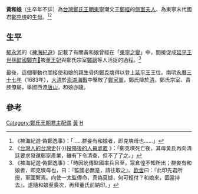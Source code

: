 {{東亞女性歷史人物
|名稱   = 黃和娘
|身份   = [[夫人_(位號)|夫人]]
|畫像   = 
|說明   = 
|姓     = [[黃姓|黃]]
|名     = 不詳
|婚姻名份=[[後宮|後宮]][[側室|側室]]
|族裔   = [[閩南人|閩南人]]
|封號   = 
|夫= 潮文王[[鄭經|鄭經]]
|夫之父 = 潮武王[[鄭成功|鄭成功]]
|夫之母 = [[董王妃_(台灣)|潮武王妃董友]]
|夫之正室 = [[唐王妃_(台灣)|潮文王妃唐氏]]
|夫之側室 = [[陳昭娘|陳昭娘]]、賴氏、李氏
|子 = [[潮王|潮王]][[鄭克塽|鄭克塽]]
|注釋=}}
'''黃和娘'''（生卒年不詳）為[[台灣|台灣]][[鄭氏王朝|鄭氏王朝]][[東寧|東寧]]潮文王[[鄭經|鄭經]]的[[側室|側室]][[夫人_(位號)|夫人]]、為東寧末代國君[[鄭克塽|鄭克塽]]的[[生母|生母]]。<ref>《裨海紀遊·偽鄭逸事》：「……群妾有和娘者，即克塽母也……」</ref><ref>《[[台灣人的台灣史|台灣人的台灣史]]{{·}}[http://www.taiwanus.net/history/2/52.htm 投降後的人員處置] {{Wayback|url=http://www.taiwanus.net/history/2/52.htm |date=20210413042849 }}》：「鄭克塽死亡後，其母黃氏再向清廷要求發還鄭家產業，雖有下令清查，但不了了之。」</ref>

== 生平 ==
[[郁永河|郁永河]]的《[[裨海紀遊|裨海紀遊]]》記載了有關黃和娘曾經在「[[東寧之變|東寧之變]]」中，間接促成[[延平王|延平王]][[世孫|世孫]][[監國|監國]][[鄭克𡒉|鄭克𡒉]]被[[董王妃_(台灣)|董王妃]]與鄭氏宗室[[鄭聰|鄭聰]]等人活捉的過程。<ref>《裨海紀遊·偽鄭逸事》：「時因訛傳監國率兵且至，眾倉惶不知所出；群妾有和娘者，即克塽母也，曰：『監國必無是，請往取之』。[[鄭克𡒉|欽舍]]曰：『此印先君所授，軍國繫焉。向使一太監傳命，真偽莫據，何可輕付？和娘來，固當持去』。遂隨和娘至喪次，再拜董氏前納印。」</ref>

最後，這個舉動也間接使和娘的親生骨肉[[鄭克塽|鄭克塽]]得以登上[[延平王|延平王]]王位。南明[[永曆三十七年|永曆三十七年]]（1683年），[[大清|大清]]於[[澎湖海戰|澎湖海戰]]中擊敗了[[明鄭|鄭家軍]]，鄭氏降於[[清朝|清]]。鄭氏宗室、貴族僚屬，舉國西渡[[唐山|唐山]]，和娘亦隨。

== 參考 ==
{{reflist}}
{{tungning-bio-stub}}
{{明鄭時期}}
[[Category:鄭氏王朝君主配偶|Category:鄭氏王朝君主配偶]]
[[Category:鄭成功家族|黃]]
[[Category:黃姓|H]]